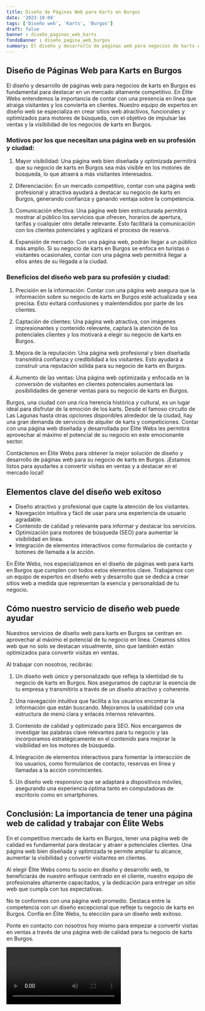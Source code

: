 ```yaml
---
title: Diseño de Páginas Web para Karts en Burgos
date: '2023-10-04'
tags: ['Diseño web', 'Karts', 'Burgos']
draft: false
banner : diseño_paginas_web_karts
fondoBanner : diseño_pagina_web_burgos
summary: El diseño y desarrollo de páginas web para negocios de karts en Burgos es fundamental para destacar en un mercado altamente competitivo. En Élite Webs entendemos la importancia de contar con una presencia en línea que atraiga visitantes y los convierta en clientes. Nuestro equipo de expertos en diseño web se especializa en crear sitios web atractivos, funcionales y optimizados para motores de búsqueda, con el objetivo de impulsar las ventas y la visibilidad de los negocios de karts en Burgos.
---
```


## Diseño de Páginas Web para Karts en Burgos

El diseño y desarrollo de páginas web para negocios de karts en Burgos es fundamental para destacar en un mercado altamente competitivo. En Élite Webs entendemos la importancia de contar con una presencia en línea que atraiga visitantes y los convierta en clientes. Nuestro equipo de expertos en diseño web se especializa en crear sitios web atractivos, funcionales y optimizados para motores de búsqueda, con el objetivo de impulsar las ventas y la visibilidad de los negocios de karts en Burgos.

### Motivos por los que necesitan una página web en su profesión y ciudad:

1. Mayor visibilidad: Una página web bien diseñada y optimizada permitirá que su negocio de karts en Burgos sea más visible en los motores de búsqueda, lo que atraerá a más visitantes interesados.

2. Diferenciación: En un mercado competitivo, contar con una página web profesional y atractiva ayudará a destacar su negocio de karts en Burgos, generando confianza y ganando ventaja sobre la competencia.

3. Comunicación efectiva: Una página web bien estructurada permitirá mostrar al público los servicios que ofrecen, horarios de apertura, tarifas y cualquier otro detalle relevante. Esto facilitará la comunicación con los clientes potenciales y agilizará el proceso de reserva.

4. Expansión de mercado: Con una página web, podrán llegar a un público más amplio. Si su negocio de karts en Burgos se enfoca en turistas o visitantes ocasionales, contar con una página web permitirá llegar a ellos antes de su llegada a la ciudad.

### Beneficios del diseño web para su profesión y ciudad:

1. Precisión en la información: Contar con una página web asegura que la información sobre su negocio de karts en Burgos esté actualizada y sea precisa. Esto evitará confusiones y malentendidos por parte de los clientes.

2. Captación de clientes: Una página web atractiva, con imágenes impresionantes y contenido relevante, captará la atención de los potenciales clientes y los motivará a elegir su negocio de karts en Burgos.

3. Mejora de la reputación: Una página web profesional y bien diseñada transmitirá confianza y credibilidad a los visitantes. Esto ayudará a construir una reputación sólida para su negocio de karts en Burgos.

4. Aumento de las ventas: Una página web optimizada y enfocada en la conversión de visitantes en clientes potenciales aumentará las posibilidades de generar ventas para su negocio de karts en Burgos.

Burgos, una ciudad con una rica herencia histórica y cultural, es un lugar ideal para disfrutar de la emoción de los karts. Desde el famoso circuito de Las Lagunas hasta otras opciones disponibles alrededor de la ciudad, hay una gran demanda de servicios de alquiler de karts y competiciones. Contar con una página web diseñada y desarrollada por Élite Webs les permitirá aprovechar al máximo el potencial de su negocio en este emocionante sector.

Contáctenos en Élite Webs para obtener la mejor solución de diseño y desarrollo de páginas web para su negocio de karts en Burgos. ¡Estamos listos para ayudarles a convertir visitas en ventas y a destacar en el mercado local!

<GifSeo />

<Cta />

## Elementos clave del diseño web exitoso

- Diseño atractivo y profesional que capte la atención de los visitantes.
- Navegación intuitiva y fácil de usar para una experiencia de usuario agradable.
- Contenido de calidad y relevante para informar y destacar los servicios.
- Optimización para motores de búsqueda (SEO) para aumentar la visibilidad en línea.
- Integración de elementos interactivos como formularios de contacto y botones de llamada a la acción.

En Élite Webs, nos especializamos en el diseño de páginas web para karts en Burgos que cumplen con todos estos elementos clave. Trabajamos con un equipo de expertos en diseño web y desarrollo que se dedica a crear sitios web a medida que representan la esencia y personalidad de tu negocio.

## Cómo nuestro servicio de diseño web puede ayudar

Nuestros servicios de diseño web para karts en Burgos se centran en aprovechar al máximo el potencial de tu negocio en línea. Creamos sitios web que no solo se destacan visualmente, sino que también están optimizados para convertir visitas en ventas.

Al trabajar con nosotros, recibirás:

1. Un diseño web único y personalizado que refleja la identidad de tu negocio de karts en Burgos. Nos aseguramos de capturar la esencia de tu empresa y transmitirlo a través de un diseño atractivo y coherente.

2. Una navegación intuitiva que facilita a los usuarios encontrar la información que están buscando. Mejoramos la usabilidad con una estructura de menú clara y enlaces internos relevantes.

3. Contenido de calidad y optimizado para SEO. Nos encargamos de investigar las palabras clave relevantes para tu negocio y las incorporamos estratégicamente en el contenido para mejorar la visibilidad en los motores de búsqueda.

4. Integración de elementos interactivos para fomentar la interacción de los usuarios, como formularios de contacto, reservas en línea y llamadas a la acción convincentes.

5. Un diseño web responsivo que se adaptará a dispositivos móviles, asegurando una experiencia óptima tanto en computadoras de escritorio como en smartphones.

## Conclusión: La importancia de tener una página web de calidad y trabajar con Élite Webs

En el competitivo mercado de karts en Burgos, tener una página web de calidad es fundamental para destacar y atraer a potenciales clientes. Una página web bien diseñada y optimizada te permite ampliar tu alcance, aumentar la visibilidad y convertir visitantes en clientes.

Al elegir Élite Webs como tu socio en diseño y desarrollo web, te beneficiarás de nuestro enfoque centrado en el cliente, nuestro equipo de profesionales altamente capacitados, y la dedicación para entregar un sitio web que cumpla con tus expectativas.

No te conformes con una página web promedio. Destaca entre la competencia con un diseño excepcional que refleje tu negocio de karts en Burgos. Confía en Élite Webs, tu elección para un diseño web exitoso.

Ponte en contacto con nosotros hoy mismo para empezar a convertir visitas en ventas a través de una página web de calidad para tu negocio de karts en Burgos.

<Video />

<CtaBot job='Karts' city='Burgos'/>

<Gmaps query='Burgos+españa+maps' />